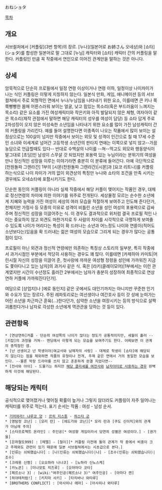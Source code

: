 おねショタ

[[목차]]
== 개요 ==
서브컬처에서 [커플링](3번 항목)의 장르. [누나](일본어로 お姉さん 오네상)와 [쇼타](ショタ)를 합성한 일본어로 말 그대로 [누님] 캐릭터와 [쇼타] 캐릭터 간의 커플링을 말한다. 커플링인 만큼 꼭 작중에서 연인으로 이어진 관계만을 말하는 것은 아니다.
== 상세 ==
암묵적으로 단순히 프로필에서 일정 연령 이상이거나 연령 이하, 일정이상 나이차이가 나는 식인 커플링은 이렇게 지칭하지 않는다. 일본식 만화, 게임, 애니메이션 등의 서브컬쳐에서 주로 외형적인 면에서 누나/누님임을 나타내기 위한 요소, 이를테면 큰 키나 쭉쭉빵빵한 몸매 어른스러워 보이는 얼굴, 낮고 힘있는 목소리(혹은 부드러움이 느껴지는 목소리) 같은 요소를 가진 여성캐릭터와 작은키와 아직 발달되지 않은 체형, 여자아이 같은 목소리(제작 관점에서 말하면 해당 캐릭터의 성우를 여성이 담당) 등 쇼타 답게 주로 2차성징이 오지 않은 미성숙한 소년임을 나타내기 위한 요소를 많이 가진 남성캐릭터 간의 커플링을 가리킨다. 예를 들어 설명한다면 이종족이 나오는 작품에서 많이 보이는 설정상으로는 100살이 넘지만 작중에서 보이는 외모 및 성격이 인간으로 칠 때 17세 수준인 소녀와 이세계로 넘어간 고등학생 소년간의 판타지 연애는 이쪽으로 넣지 않고--가끔 농담으로 언급할때도 있다-- 반대로 수백살의 나이를 --쳐--먹고도 외모와 행동양식이 말그대로 [초딩]인 남성이 스무살 갓 되었지만 포용력 있는 누님이라는 분위기의 여성을 만나 정신적인 성장을 이루는 이야기라면 충분히 이 분류에 들어간다. 아예 극단적으로 [천원돌파 그렌라간] 1부의 [시몬(천원돌파 그렌라간)|시몬]과 [요코 리트나]를 커플링 하는식으로 나이 차이가 거의 없이 외견상의 특징만 누나와 쇼타의 조건을 만족 시키는 경우에도 오네쇼타에 포함시키기도 한다.

단순한 동인의 커플링이 아니라 실제 작중에서 해당 커플이 맺어지는 작품인 경우, 대체로 정신연령의 차이에 의한 이야기를 위주로 전개된다. 세상물정 모르는 순수한 소년에게 지혜와 능력을 가진 여성이 세상의 여러 모습을 적절하게 보여주고 인도해 준다던가, 천채지만 가정사 등 모종의 이유로 성격이 비틀린 소년을 성인 여성의 포용력으로 감싸주며 정신적인 성장을 이끌어주는 식. 이 경우도 결과적으로 위처럼 결국 프로필 적인 나이는 중요하지 않고 외견도 마찬가지로 두 사람의 차이를 시각적으로 극명하게 보여줄 수 있도록 나이가 어리다는 특성이 확 드러나는 소년과 어느정도 나이와 연륜이(적어도 소년보다는)있음을 확 드러내는 젊은 여성의 모습으로 그리게 되는 경우가 많다는 공통점이 있다.

프로필이 아닌 외견과 정신적 연령에만 의존하는 특징상 스토리의 일부분, 특히 작중에서 과거시점인 부분에서 적당히 사용하는 경우도 꽤 많다. 이를테면 [카제하야 카미토|어린시절 자신의 성장을 이끌어 준, 첫사랑에 까까운 여성형 정령을 성인에 가까워진 지금도 쫓아다니고 있는 남자]의 과거사 같은 식. 혹은 [라키(클레이모어)|1부에서는 이런 관계였지만 시간이 수년정도 흘러간 2부에서는 남자가 충분히 성장하여 최종적으로 연상연하 커플에 가까워진다던가].

여담으로 [상업지]나 [에로 동인지] 같은 곳에서도 대인기까지는 아니지만 꾸준한 인기와 수요가 있는 장르다. 주된 레파토리로는 여선생이나 여간호사 등이 갓 성에 눈떠가는 어린 소년을 차근차근 훈육(...)한다던가, 심약한 소년을 여장시키는 등의 방식으로 살짝 괴롭힌다거나 남자로 각성한 소년에게 역관관을 당하는 것 등이 있다.
== 관련항목 ==
 * [연상연하]커플 - 단순히 여성쪽의 나이가 많다는 정도가 공통적이지만, 세월이 흘러 --[키잡]의 과정을 거쳐-- 엔딩에서 이렇게 되는 모습을 보여주기도 한다. 어찌보면 이 관계의 종착점인 셈.
 * [난 선생이고 넌 학생이야|여교사와 남제자의 사랑] - 대체로 학생이 [쇼타]에 해당되지 않는다는 점을 제외하면 작품의 유형이나 전개, 주제 같은 면에서 거의 동일한 모습을 보인다. --물론 막장 드라마를 쓰지 않고 훈훈하게 완결 지었다면--
 * [전사와 아이] - 드물기는 하지만 [[클레이모어(만화)|해당 클리셰를 여전사와]] [[슈토헬|남자아이로 사용하는 경우]] 완벽하게 이것에 해당된다.
== 해당되는 캐릭터 ==
공식적으로 맺어졌거나 맺어질 확률이 높거나 그렇지 않더라도 커플링이 자주 일어나는 캐릭터를 위주로 적는다.
표기 순서는 작품 : 여성 - 남성 순서.

 * [[기어와라! 냐루코 양]] : [[기어와라! 냐루코 양/등장인물|르히 지스톤]] - [[하스타 군]]
 * [명탐정 코난] : [모리 란] - [에도가와 코난][* 모리 란과 [쿠도 신이치]와의 관계가 아님에 주의]
 * [스타프로젝트 온라인] : 주인공[* 여성향 게임이라서 당연히 성별은 여성이다.] - [권가을]
 * [은하철도999] : [메텔] - [철이][* 커플링 이전에 둘의 관계가 작 중에서 비중이 크고 주제와도 관련이 있기 때문에 일본 서브컬쳐에서는 시초급으로 본다.]
 * [인류는 쇠퇴했습니다] : [나(인류는 쇠퇴했습니다)|나] - [조수(인류는 쇠퇴했습니다)|조수]
 * [크레용 신짱] : [오오하라 나나코] - [노하라 신노스케]
 * [카노콘] : [미나모토 치즈루] - [오야마다 코타]
 * [페르소나 3] : [wiki:"여주인공(페르소나 3)" 여주인공] - [아마다 켄]
 * [하야테처럼!] : [키지마 사키] - [타치바나 와타루]
 * [BROTHERS CONFLICT] : [아사히나 에마] - [아사히나 와타루] 
 

